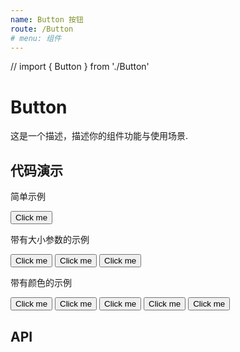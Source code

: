 ```yaml
---
name: Button 按钮
route: /Button
# menu: 组件
---
```


// import { Button } from './Button'


# Button

这是一个描述，描述你的组件功能与使用场景.

## 代码演示

简单示例

<Playground>
  <Button>Click me</Button>
</Playground>

带有大小参数的示例

<Playground>
  <Button scale="small">Click me</Button>
  <Button scale="normal">Click me</Button>
  <Button scale="big">Click me</Button>
</Playground>

带有颜色的示例

<Playground>
  <Button kind="primary">Click me</Button>
  <Button kind="secondary">Click me</Button>
  <Button kind="cancel">Click me</Button>
  <Button kind="dark">Click me</Button>
  <Button kind="gray">Click me</Button>
</Playground>


## API

<PropsTable of={Button} />